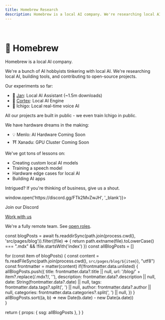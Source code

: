 ```yaml
---
title: Homebrew Research
description: Homebrew is a local AI company. We're researching local AI, building tools, and contributing to open-source projects.
---
```



<br/>

<BlogBanner /> 

# 🖖 Homebrew

Homebrew is a local AI company. 

We're a bunch of AI hobbyists tinkering with local AI. We're researching local AI, building tools, and contributing to open-source projects.

Our experiments so far:

- 👋 [Jan](https://jan.ai): Local AI Assistant (~1.5m downloads)
- 🤖 [Cortex](https://cortex.so): Local AI Engine
- 🍓 Ichigo: Local real-time voice AI

All our projects are built in public - we even train Ichigo in public.

We have hardware dreams in the making:

- 💡 Menlo: AI Hardware <span className="rounded-lg py-1 px-2 bg-gray-100 border border-gray-200 text-gray-700 dark:bg-gray-600 dark:text-gray-200 dark:border-gray-700 text-xs">Coming Soon</span>
- ⛩️ Xanadu: GPU Cluster <span className="rounded-lg py-1 px-2 bg-gray-100 border border-gray-200 text-gray-700 dark:bg-gray-600 dark:text-gray-200 dark:border-gray-700 text-xs">Coming Soon</span>

We've got tons of lessons on:

- Creating custom local AI models
- Training a speech model
- Hardware edge cases for local AI
- Building AI apps

Intrigued? If you're thinking of business, give us a shout.

<div className="flex flex-col md:flex-row items-start md:items-center mt-8 gap-4">
  <ShimmerButton className="shadow-2xl shadow-[#5765F2] flex gap-2 transition-all hover:scale-105" background="#5765F2" onClick={() => window.open('https://discord.gg/FTk2MvZwJH', '_blank')}>
    <FaDiscord className="text-2xl text-white" />
    <div>
      <p className="text-base font-sans text-white font-medium">Join our Discord</p>
    </div>
  </ShimmerButton>
  <a className="bg-neutral-100 dark:bg-neutral-700 py-3 px-6 rounded-full border border-neutral-300 dark:border-neutral-600 text-center" href="/work-with-us" >
    Work with us
  </a>
</div>

We're a fully remote team. 
See [open roles](https://homebrew.bamboohr.com/careers).

<Blog/>

  const blogPosts = await fs.readdirSync(path.join(process.cwd(), 'src/pages/blog')).filter((file) => {
    return path.extname(file).toLowerCase() === ".mdx" && !file.startsWith('index')
  })
  const allBlogPosts = []

  for (const item of blogPosts) {
    const content = fs.readFileSync(path.join(process.cwd(), `src/pages/blog/${item}`), "utf8")
    const frontmatter = matter(content)
    if(!frontmatter.data.unlisted) {
      allBlogPosts.push({
        title: frontmatter.data?.title || null,
        url: '/blog/' + item?.replace(/\.mdx?/, ''),
        description: frontmatter.data?.description || null,
        date: String(frontmatter.data?.date) || null,
        tags: frontmatter.data.tags?.split(', ') || null,
        author: frontmatter.data?.author || null,
        categories: frontmatter.data.categories?.split(', ') || null,
      })
    }
    allBlogPosts.sort((a, b) => new Date(b.date) - new Date(a.date))    
  }

  return {
    props: {
      ssg: allBlogPosts
    },
  }
}
